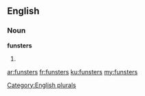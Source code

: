 ==English==

===Noun===
'''funsters'''

# {{plural of|[[funster]]}}

[[Category:English plurals]]

[[ar:funsters]]
[[fr:funsters]]
[[ku:funsters]]
[[my:funsters]]